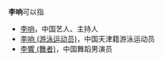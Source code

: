 '''李响'''可以指
* [[李响|李响]]，中国艺人、主持人
* [[李响_(游泳运动员)|李响 (游泳运动员)]]，中国天津籍游泳运动员
* [[李響_(舞者)|李響 (舞者)]]，中国舞蹈男演员
{{Disambig|X|Cat=二字李姓人名消歧义}}